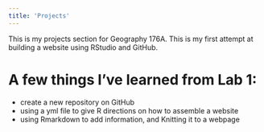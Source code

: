 ```yaml
---
title: 'Projects'
---
```

This is my projects section for Geography 176A. This is my first attempt at building a website using RStudio and GitHub.


# A few things I've learned from Lab 1:

  - create a new repository on GitHub
  - using a yml file to give R directions on how to assemble a website
  - using Rmarkdown to add information, and Knitting it to a webpage



